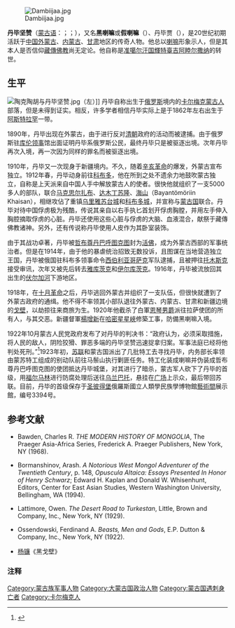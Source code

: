 [[File:Dambiijaa.jpg|thumb]]

'''丹毕坚赞'''（[[蒙古语|蒙古语]]：{{lang|mn|Дамбийжанцан}}；{{Bo|z=བསྟན་པའི་རྒྱལ་མཚན་|w=bstan pa'i rgyal mtshan|p=Dambijantsan}}；{{bd|1862年||1923年||catIdx=D丹}}），又名'''黑喇嘛'''或'''假喇嘛'''（{{mong|m=ᠵᠠ ᠯᠠᠮᠠ|k=Жа лам|Ppp=Ja Lamaa}}）、丹毕贾（{{lang|mn|Дамбийжаа}}），是20世纪初期活跃于[[中国|中国]][[外蒙古|外蒙古]]、[[内蒙古|内蒙古]]、[[甘肃|甘肃]]地区的传奇人物。他总以[[喇嘛|喇嘛]]形象示人，但是其本人是否信仰[[藏傳佛教|藏傳佛教]]尚无定论。他自称是[[准噶尔汗国|准噶尔汗国]][[輝特部|輝特]][[臺吉|臺吉]][[阿睦尔撒纳|阿睦尔撒纳]]的转世。

==生平==
[[File:陶克陶胡与丹毕坚赞.jpg|thumb]]（左）]]
丹毕自称出生于[[俄罗斯|俄罗斯]]境内的[[卡尔梅克|卡尔梅克]][[蒙古族|蒙古人]]部落，但是未得到证实。相反，许多学者相信丹毕实际上是于1862年左右出生于[[阿斯特拉罕|阿斯特拉罕]]一带。

1890年，丹毕出现在外蒙古，由于进行反对[[清朝|清朝]]政府的活动而被逮捕。由于俄罗斯驻[[乌兰巴托|库伦]][[领事|领事]]馆出面证明丹毕系俄罗斯公民，最终丹毕只是被驱逐出境。次年丹毕再次入境，再一次因为同样的罪名而被驱逐出境。

1910年，丹毕又一次现身于新疆境内。不久，随着[[辛亥革命|辛亥革命]]的爆发，外蒙古宣布独立。1912年春，丹毕动身前往[[科布多|科布多]]，他在所到之处不遗余力地鼓吹蒙古独立，自称是上天派来自中国人手中解放蒙古人的使者。很快他就组织了一支5000多人的部队，联合[[哈丹巴特尔·马克思尔扎布|马克思尔扎布]]、[[芒来巴特尔·达木丁苏隆|达木丁苏隆]]、[[伯颜帖木林·海山|海山]]（Bayantömöriin Khaisan），相继攻佔了重镇[[乌里雅苏台城|乌里雅苏台城]]和[[科布多城|科布多城]]，并宣称与[[蒙古国|蒙古国]]联合。丹毕对待中国俘虏极为残酷，传说其亲自以右手执匕首划开俘虏胸膛，并用左手伸入胸腔摘取俘虏的心脏。丹毕还使用这些心脏与俘虏的大脑、血液混合，献祭于藏傳佛教诸神。另外，还有传说称丹毕使用人皮作为其卧室装饰。

由于其战功卓著，丹毕被[[哲布尊丹巴呼图克图|哲布尊丹巴呼图克图]]封为[[活佛|活佛]]，成为外蒙古西部的军事统治者。但是在1914年，由于他的暴虐统治招致无数投诉，且图谋在当地营造独立王国，丹毕被俄国驻科布多领事命令[[西伯利亚|西伯利亚]][[哥萨克|哥萨克]]军队逮捕，且被押往[[托木斯克|托木斯克]]接受审讯，次年又被先后转去[[雅库茨克|雅库茨克]]和[[伊尔库茨克|伊尔库茨克]]。1916年，丹毕被流放回其出生的[[伏尔加河|伏尔加河]]下游地区。

1918年，在[[十月革命|十月革命]]之后，丹毕逃回外蒙古并组织了一支队伍，但很快就遭到了外蒙古政府的通缉。他不得不率领其小部队退往外蒙古、内蒙古、甘肃和新疆边境的[[戈壁|戈壁]]，以劫掠往来商旅为生。1920年他截杀了白軍[[罗曼·冯·恩琴|恩琴男爵]]派往拉萨使团的所有人，与其交恶。新疆督軍[[楊增新|楊增新]]在[[哈密|哈密]][[星星峽|星星峽]]修築工事，防備黑喇嘛入境。

1922年10月蒙古人民党政府发布了对丹毕的判决书：“政府认为，必须采取措施，将人民的敌人，阴险狡猾、罪恶多端的丹毕坚赞迅速捉拿归案。军事法庭已经将他判处死刑。”<ref>{{cite web |title=赶大营之路考察记 |url=http://epaper.jwb.com.cn/jwb/html/2017-09/26/content_13_11.htm |website=今晚报 |accessdate=2019-08-22 |archive-date=2020-10-04 |archive-url=https://web.archive.org/web/20201004035214/http://epaper.jwb.com.cn/jwb/html/2017-09/26/content_13_11.htm |dead-url=no }}</ref>1923年初，[[苏联|苏联]]和蒙古国派出了几批特工去寻找丹毕，内务部长{{link-mn|丹善·巴勒丹道尔吉|Дашийн Балдандорж|巴勒丹道尔吉}}率领由蒙苏特工组成的别动队前往马鬃山执行剿匪任务。特工化装成喇嘛并伪装成哲布尊丹巴呼图克图的使团抵达丹毕城堡，对其进行了暗杀，蒙古军人{{link-mn|南兹德巴特尔|Дамирангийн Нанзад}}砍下了丹毕的首级，用[[福尔马林|福尔马林]]进行防腐处理后送往[[乌兰巴托|乌兰巴托]]，悬挂在[[巴刹|广场]]上示众，最后带回苏联。目前，丹毕的首级保存于[[圣彼得堡|圣彼得堡]]俄羅斯國立人類學民族學博物館[[藝術間|藝術間]]展示館，编号3394号。

==参考文献==
{{commonscat|Ja Lama}}
*Bawden, Charles R. ''THE MODERN HISTORY OF MONGOLIA'', The Praeger Asia-Africa Series, Frederick A. Praeger Publishers, New York, NY (1968).

*Bormanshinov, Arash. ''A Notorious West Mongol Adventurer of the Twentieth Century'', p. 148, ''Opuscula Altaica: Essays Presented In Honor of Henry Schwarz'';  Edward H. Kaplan and Donald W. Whisenhunt, Editors, Center for East Asian Studies, Western Washington University, Bellingham, WA (1994).

*Lattimore, Owen. ''The Desert Road to Turkestan'', Little, Brown and Company, Inc., New York, NY (1929).

*Ossendowski, Ferdinand A. ''Beasts, Men and Gods'', E.P. Dutton & Company, Inc., New York, NY (1922).

*[[杨镰|杨镰]]《黑戈壁》
===注释===
{{reflist}}


{{Authority control}}
[[Category:蒙古族军事人物|Category:蒙古族军事人物]]
[[Category:大蒙古国政治人物|Category:大蒙古国政治人物]]
[[Category:蒙古国遇刺身亡者|Category:蒙古国遇刺身亡者]]
[[Category:卡尔梅克人|Category:卡尔梅克人]]